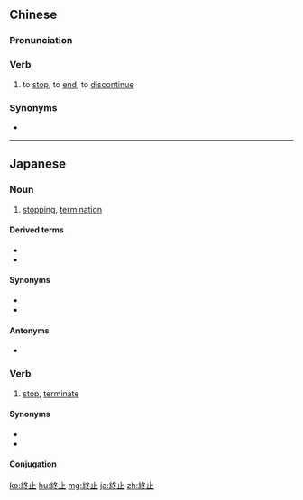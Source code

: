 {{also|终止}}
==Chinese==
{{zh-forms|s=终止}}

===Pronunciation===
{{zh-pron
|m=zhōngzhǐ
|c=zung1 zi2
|h=pfs=chûng-chṳ́
|mn=qz,xm,zz:tiong-chí
|cat=v
}}

===Verb===
{{zh-verb}}

# to [[stop]], to [[end]], to [[discontinue]]

{{zh-cat|Advanced}}

===Synonyms===
* {{zh-l|了斷}}

----

==Japanese==
{{ja-kanjitab|しゅう|し|yomi=on}}

===Noun===
{{ja-noun|しゅうし}}

# [[stopping]], [[termination]]

====Derived terms====
* {{l|ja|終止形}}
* {{l|ja|終止符}}

====Synonyms====
* {{ja-r|中止|ちゅうし}}
* {{ja-r|打ち切り|うちきり}}

====Antonyms====
* {{ja-r|継続|けいぞく|gloss=[[continuation]]}}

===Verb===
{{ja-verb-suru|しゅうし}}

# [[stop]], [[terminate]]

====Synonyms====
* {{ja-r|止める|やめる}}
* {{ja-r|打ち切る|うちきる}}

====Conjugation====
{{ja-suru|しゅうし}}

[[ko:終止]]
[[hu:終止]]
[[mg:終止]]
[[ja:終止]]
[[zh:終止]]